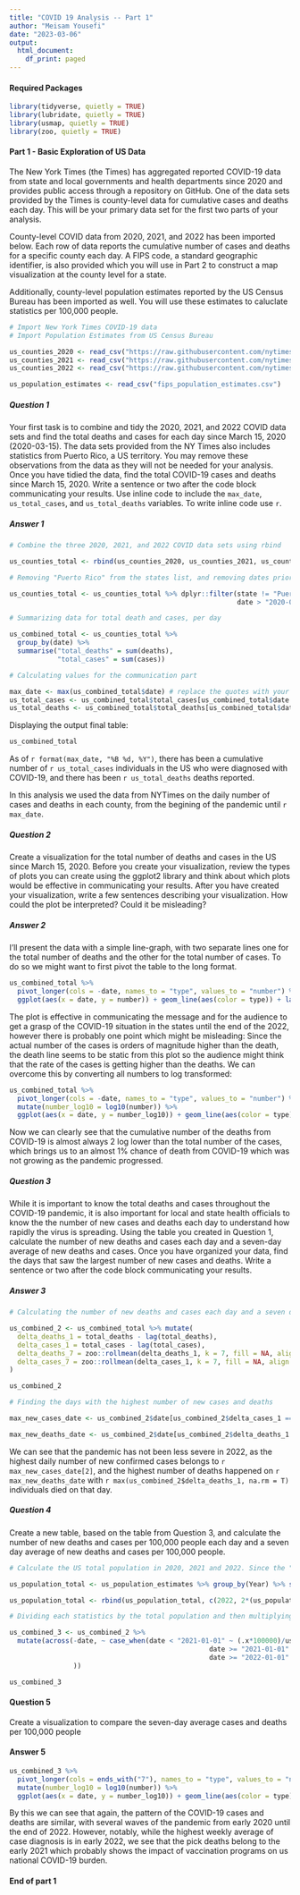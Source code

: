 ```yaml
---
title: "COVID 19 Analysis -- Part 1"
author: "Meisam Yousefi"
date: "2023-03-06"
output:
  html_document:
    df_print: paged
---
```


#### Required Packages

```r
library(tidyverse, quietly = TRUE)
library(lubridate, quietly = TRUE)
library(usmap, quietly = TRUE)
library(zoo, quietly = TRUE)
```

#### Part 1 - Basic Exploration of US Data

The New York Times (the Times) has aggregated reported COVID-19 data from state and local governments and health departments since 2020 and provides public access through a repository on GitHub. One of the data sets provided by the Times is county-level data for cumulative cases and deaths each day. This will be your primary data set for the first two parts of your analysis. 

County-level COVID data from 2020, 2021, and 2022 has been imported below. Each row of data reports the cumulative number of cases and deaths for a specific county each day. A FIPS code, a standard geographic identifier, is also provided which you will use in Part 2 to construct a map visualization at the county level for a state. 

Additionally, county-level population estimates reported by the US Census Bureau has been imported as well. You will use these estimates to caluclate statistics per 100,000 people. 

```r
# Import New York Times COVID-19 data
# Import Population Estimates from US Census Bureau 

us_counties_2020 <- read_csv("https://raw.githubusercontent.com/nytimes/covid-19-data/master/us-counties-2020.csv")
us_counties_2021 <- read_csv("https://raw.githubusercontent.com/nytimes/covid-19-data/master/us-counties-2021.csv")
us_counties_2022 <- read_csv("https://raw.githubusercontent.com/nytimes/covid-19-data/master/us-counties-2022.csv")

us_population_estimates <- read_csv("fips_population_estimates.csv")
```

##### Question 1 

Your first task is to combine and tidy the 2020, 2021, and 2022 COVID data sets and find the total deaths and cases for each day since March 15, 2020 (2020-03-15). The data sets provided from the NY Times also includes statistics from Puerto Rico, a US territory. You may remove these observations from the data as they will not be needed for your analysis. Once you have tidied the data, find the total COVID-19 cases and deaths since March 15, 2020. Write a sentence or two after the code block communicating your results. Use inline code to include the `max_date`, `us_total_cases`, and `us_total_deaths` variables. To write inline code use `r `. 

##### Answer 1

```r

# Combine the three 2020, 2021, and 2022 COVID data sets using rbind

us_counties_total <- rbind(us_counties_2020, us_counties_2021, us_counties_2022)

# Removing "Puerto Rico" from the states list, and removing dates prior to March 15th 2020

us_counties_total <- us_counties_total %>% dplyr::filter(state != "Puerto Rico",
                                                         date > "2020-03-14")

# Summarizing data for total death and cases, per day

us_combined_total <- us_counties_total %>%
  group_by(date) %>%
  summarise("total_deaths" = sum(deaths),
            "total_cases" = sum(cases))

# Calculating values for the communication part

max_date <- max(us_combined_total$date) # replace the quotes with your code to find the most recent date in the data set
us_total_cases <- us_combined_total$total_cases[us_combined_total$date == max_date]
us_total_deaths <- us_combined_total$total_deaths[us_combined_total$date == max_date]
```

Displaying the output final table:

```r
us_combined_total
```

As of `r format(max_date, "%B %d, %Y")`, there has been a cumulative number of `r us_total_cases` individuals in the US who were diagnosed with COVID-19, and there has been `r us_total_deaths` deaths reported.

In this analysis we used the data from NYTimes on the daily number of cases and deaths in each county, from the begining of the pandemic until `r max_date`.

##### Question 2 

Create a visualization for the total number of deaths and cases in the US since March 15, 2020. Before you create your visualization, review the types of plots you can create using the ggplot2 library and think about which plots would be effective in communicating your results. After you have created your visualization, write a few sentences describing your visualization. How could the plot be interpreted? Could it be misleading? 

##### Answer 2 

I'll present the data with a simple line-graph, with two separate lines one for the total number of deaths and the other for the total number of cases. To do so we might want to first pivot the table to the long format.

```r

us_combined_total %>% 
  pivot_longer(cols = -date, names_to = "type", values_to = "number") %>%
  ggplot(aes(x = date, y = number)) + geom_line(aes(color = type)) + labs(title = "Cumulative number of COVID-19 cases and deaths in the US")

```

The plot is effective in communicating the message and for the audience to get a grasp of the COVID-19 situation in the states until the end of the 2022, however there is probably one point which might be misleading: Since the actual number of the cases is orders of magnitude higher than the death, the death line seems to be static from this plot so the audience might think that the rate of the cases is getting higher than the deaths. We can overcome this by converting all numbers to log transformed:

```r

us_combined_total %>% 
  pivot_longer(cols = -date, names_to = "type", values_to = "number") %>%
  mutate(number_log10 = log10(number)) %>%
  ggplot(aes(x = date, y = number_log10)) + geom_line(aes(color = type)) + labs(title = "Cumulative number of COVID-19 cases and deaths in the US")

```

Now we can clearly see that the cumulative number of the deaths from COVID-19 is almost always 2 log lower than the total number of the cases, which brings us to an almost 1% chance of death from COVID-19 which was not growing as the pandemic progressed.

##### Question 3

While it is important to know the total deaths and cases throughout the COVID-19 pandemic, it is also important for local and state health officials to know the the number of new cases and deaths each day to understand how rapidly the virus is spreading. Using the table you created in Question 1, calculate the number of new deaths and cases each day and a seven-day average of new deaths and cases. Once you have organized your data, find the days that saw the largest number of new cases and deaths. Write a sentence or two after the code block communicating your results.

##### Answer 3 

```r

# Calculating the number of new deaths and cases each day and a seven day average of new deaths and cases

us_combined_2 <- us_combined_total %>% mutate(
  delta_deaths_1 = total_deaths - lag(total_deaths),
  delta_cases_1 = total_cases - lag(total_cases),
  delta_deaths_7 = zoo::rollmean(delta_deaths_1, k = 7, fill = NA, align = "right"),
  delta_cases_7 = zoo::rollmean(delta_cases_1, k = 7, fill = NA, align = "right")
)

us_combined_2 
```

```r

# Finding the days with the highest number of new cases and deaths

max_new_cases_date <- us_combined_2$date[us_combined_2$delta_cases_1 == max(us_combined_2$delta_cases_1, na.rm = T)]

max_new_deaths_date <- us_combined_2$date[us_combined_2$delta_deaths_1 == max(us_combined_2$delta_deaths_1, na.rm = T)]
```

We can see that the pandemic has not been less severe in 2022, as the highest daily number of new confirmed cases belongs to `r max_new_cases_date[2]`, and the highest number of deaths happened on `r max_new_deaths_date` with `r max(us_combined_2$delta_deaths_1, na.rm = T)` individuals died on that day.

##### Question 4

Create a new table, based on the table from Question 3, and calculate the number of new deaths and cases per 100,000 people each day and a seven day average of new deaths and cases per 100,000 people. 

```r

# Calculate the US total population in 2020, 2021 and 2022. Since the "population estimates" were only available for 2020 and 2021, I extrapolated the total population in 2022 assuming a linear rate

us_population_total <- us_population_estimates %>% group_by(Year) %>% summarise(Population = sum(Estimate))

us_population_total <- rbind(us_population_total, c(2022, 2*(us_population_total$Population[2]) - us_population_total$Population[1]))

# Dividing each statistics by the total population and then multiplying by 100,000

us_combined_3 <- us_combined_2 %>% 
  mutate(across(-date, ~ case_when(date < "2021-01-01" ~ (.x*100000)/us_population_total$Population[us_population_total$Year == "2020"],
                                                  date >= "2021-01-01" &  date < "2022-01-01" ~ (.x*100000)/us_population_total$Population[us_population_total$Year == "2021"],
                                                  date >= "2022-01-01" ~ (.x*100000)/us_population_total$Population[us_population_total$Year == "2022"])
                ))

us_combined_3
```

#### Question 5

Create a visualization to compare the seven-day average cases and deaths per 100,000 people

#### Answer 5

```r

us_combined_3 %>% 
  pivot_longer(cols = ends_with("7"), names_to = "type", values_to = "number") %>%
  mutate(number_log10 = log10(number)) %>%
  ggplot(aes(x = date, y = number_log10)) + geom_line(aes(color = type)) + labs(title = "Seven day averages of COVID-19 cases and deaths per 100,000 population in the US")

```

By this we can see that again, the pattern of the COVID-19 cases and deaths are similar, with several waves of the pandemic from early 2020 until the end of 2022. However, notably, while the highest weekly average of case diagnosis is in early 2022, we see that the pick deaths belong to the early 2021 which probably shows the impact of vaccination programs on us national COVID-19 burden.

#### End of part 1